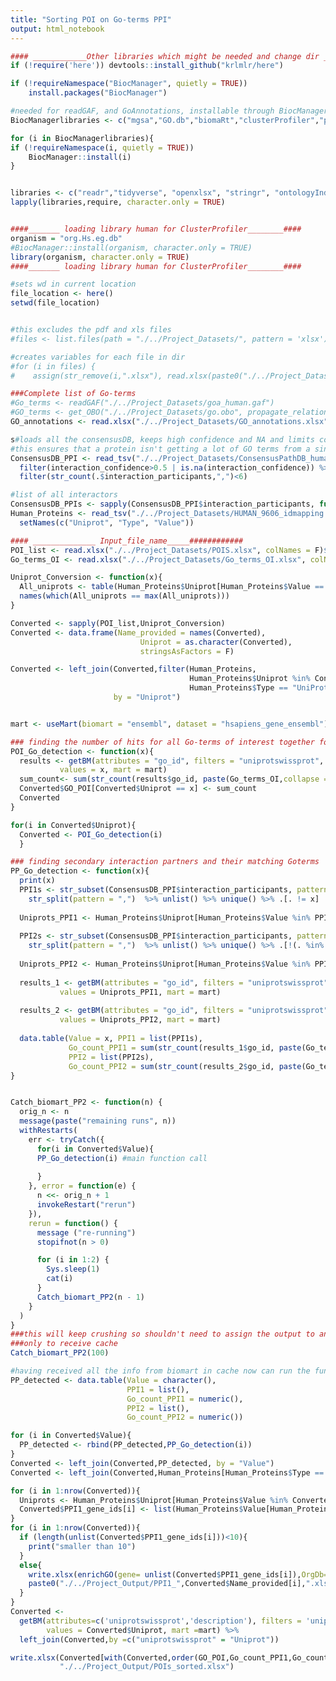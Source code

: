 ```yaml
---
title: "Sorting POI on Go-terms PPI"
output: html_notebook
---
```




```r


#### ____________Other libraries which might be needed and change dir __________
if (!require('here')) devtools::install_github("krlmlr/here")

if (!requireNamespace("BiocManager", quietly = TRUE))
    install.packages("BiocManager")

#needed for readGAF, and GoAnnotations, installable through BiocManager
BiocManagerlibraries <- c("mgsa","GO.db","biomaRt","clusterProfiler","pathview","wordcloud")

for (i in BiocManagerlibraries){
if (!requireNamespace(i, quietly = TRUE))
    BiocManager::install(i)
}


libraries <- c("readr","tidyverse", "openxlsx", "stringr", "ontologyIndex", "biomaRt", 'here',"data.table") #"mgsa", "Go.db", 
lapply(libraries,require, character.only = TRUE)


####_______ loading library human for ClusterProfiler________####
organism = "org.Hs.eg.db"
#BiocManager::install(organism, character.only = TRUE)
library(organism, character.only = TRUE)
####_______ loading library human for ClusterProfiler________####

#sets wd in current location
file_location <- here()
setwd(file_location)


#this excludes the pdf and xls files
#files <- list.files(path = "./../Project_Datasets/", pattern = 'xlsx')

#creates variables for each file in dir
#for (i in files) {
#    assign(str_remove(i,".xlsx"), read.xlsx(paste0("./../Project_Datasets/",i))) 

###Complete list of Go-terms    
#Go_terms <- readGAF("./../Project_Datasets/goa_human.gaf")
#GO_terms <- get_OBO("./../Project_Datasets/go.obo", propagate_relationships = "is_a", extract_tags = "minimal")
GO_annotations <- read.xlsx("./../Project_Datasets/GO_annotations.xlsx")

s#loads all the consensusDB, keeps high confidence and NA and limits complexes to size 5
#this ensures that a protein isn't getting a lot of GO terms from a single complex
ConsensusDB_PPI <- read_tsv("./../Project_Datasets/ConsensusPathDB_human_PPI") %>% 
  filter(interaction_confidence>0.5 | is.na(interaction_confidence)) %>%
  filter(str_count(.$interaction_participants,",")<6)

#list of all interactors
ConsensusDB_PPIs <- sapply(ConsensusDB_PPI$interaction_participants, function(x) str_split(x, pattern = ","))
Human_Proteins <- read_tsv("./../Project_Datasets/HUMAN_9606_idmapping.dat", col_names = FALSE) %>% 
  setNames(c("Uniprot", "Type", "Value"))

```

```r
#### ______________ Input_file_name_____############
POI_list <- read.xlsx("./../Project_Datasets/POIS.xlsx", colNames = F)$X1
Go_terms_OI <- read.xlsx("./../Project_Datasets/Go_terms_OI.xlsx", colNames = F)$X1

Uniprot_Conversion <- function(x){
  All_uniprots <- table(Human_Proteins$Uniprot[Human_Proteins$Value == x]) 
  names(which(All_uniprots == max(All_uniprots)))
}

Converted <- sapply(POI_list,Uniprot_Conversion)
Converted <- data.frame(Name_provided = names(Converted), 
                             Uniprot = as.character(Converted),
                             stringsAsFactors = F)

Converted <- left_join(Converted,filter(Human_Proteins, 
                                        Human_Proteins$Uniprot %in% Converted$Uniprot &
                                        Human_Proteins$Type == "UniProtKB-ID"), 
                       by = "Uniprot")



```



```r
mart <- useMart(biomart = "ensembl", dataset = "hsapiens_gene_ensembl")

### finding the number of hits for all Go-terms of interest together for each protein in the list
POI_Go_detection <- function(x){
  results <- getBM(attributes = "go_id", filters = "uniprotswissprot",
           values = x, mart = mart)
  sum_count<- sum(str_count(results$go_id, paste(Go_terms_OI,collapse = "|")))
  Converted$GO_POI[Converted$Uniprot == x] <- sum_count
  Converted
}

for(i in Converted$Uniprot){
  Converted <- POI_Go_detection(i)
  }

### finding secondary interaction partners and their matching Goterms
PP_Go_detection <- function(x){
  print(x)
  PPI1s <- str_subset(ConsensusDB_PPI$interaction_participants, pattern = x) %>%
    str_split(pattern = ",")  %>% unlist() %>% unique() %>% .[. != x]
  
  Uniprots_PPI1 <- Human_Proteins$Uniprot[Human_Proteins$Value %in% PPI1s]
  
  PPI2s <- str_subset(ConsensusDB_PPI$interaction_participants, pattern = paste(PPI1s,collapse="|")) %>%
    str_split(pattern = ",")  %>% unlist() %>% unique() %>% .[!(. %in% PPI1s)]
  
  Uniprots_PPI2 <- Human_Proteins$Uniprot[Human_Proteins$Value %in% PPI2s]
  
  results_1 <- getBM(attributes = "go_id", filters = "uniprotswissprot",
           values = Uniprots_PPI1, mart = mart)
  
  results_2 <- getBM(attributes = "go_id", filters = "uniprotswissprot",
           values = Uniprots_PPI2, mart = mart)
  
  data.table(Value = x, PPI1 = list(PPI1s),
             Go_count_PPI1 = sum(str_count(results_1$go_id, paste(Go_terms_OI,collapse = "|"))),
             PPI2 = list(PPI2s), 
             Go_count_PPI2 = sum(str_count(results_2$go_id, paste(Go_terms_OI,collapse = "|"))))
}


Catch_biomart_PP2 <- function(n) {
  orig_n <- n
  message(paste("remaining runs", n))
  withRestarts(
    err <- tryCatch({
      for(i in Converted$Value){
      PP_Go_detection(i) #main function call
      
      }
    }, error = function(e) {
      n <<- orig_n + 1
      invokeRestart("rerun")
    }),
    rerun = function() {
      message ("re-running")
      stopifnot(n > 0)

      for (i in 1:2) {
        Sys.sleep(1)
        cat(i)
      }
      Catch_biomart_PP2(n - 1)
    }
  )
}
###this will keep crushing so shouldn't need to assign the output to anything
###only to receive cache
Catch_biomart_PP2(100)

#having received all the info from biomart in cache now can run the function to get output
PP_detected <- data.table(Value = character(), 
                          PPI1 = list(), 
                          Go_count_PPI1 = numeric(),
                          PPI2 = list(), 
                          Go_count_PPI2 = numeric())

for (i in Converted$Value){
  PP_detected <- rbind(PP_detected,PP_Go_detection(i))
}
Converted <- left_join(Converted,PP_detected, by = "Value")
Converted <- left_join(Converted,Human_Proteins[Human_Proteins$Type == "GeneID",c(1,3)],  by = 'Uniprot')

for (i in 1:nrow(Converted)){
  Uniprots <- Human_Proteins$Uniprot[Human_Proteins$Value %in% Converted$PPI1[[i]]] 
  Converted$PPI1_gene_ids[i] <- list(Human_Proteins$Value[Human_Proteins$Uniprot %in% Uniprots & Human_Proteins$Type == "GeneID"])
}
for (i in 1:nrow(Converted)){
  if (length(unlist(Converted$PPI1_gene_ids[i]))<10){
    print("smaller than 10")
  }
  else{
    write.xlsx(enrichGO(gene= unlist(Converted$PPI1_gene_ids[i]),OrgDb='org.Hs.eg.db',qvalueCutoff = 0.05)@result,
    paste0("./../Project_Output/PPI1_",Converted$Name_provided[i],".xlsx"))
  }
}
Converted <- 
  getBM(attributes=c('uniprotswissprot','description'), filters = 'uniprotswissprot',
        values = Converted$Uniprot, mart =mart) %>%
  left_join(Converted,by =c("uniprotswissprot" = "Uniprot"))

write.xlsx(Converted[with(Converted,order(GO_POI,Go_count_PPI1,Go_count_PPI2, decreasing = T)),-c(4,11:13)],
           "./../Project_Output/POIs_sorted.xlsx")


```

